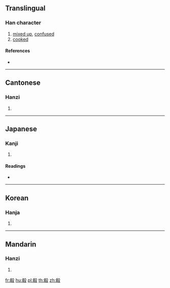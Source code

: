 ==Translingual==

===Han character===
{{Han char|rn=79|rad=殳|as=08|sn=12|four=47247|canj=KBHNE|ids=⿰肴殳}}

# [[mixed up]], [[confused]]
# [[cooked]]

====References====
* {{Han ref|kx=0586.060|dkj=16647|dj=0978.130|hdz=32160.130|uh=6BBD|ud=27581|bh=D9E2|bd=55778}}

----

==Cantonese==

===Hanzi===
{{yue-hanzi|jyut=|y=ngaau4}}

# {{defn|lang=yue|sort=殳08}}

----

==Japanese==

===Kanji===
{{ja-kanji|grade=|rs=殳08}}

# {{defn|lang=ja|sort=殳08}}

====Readings====
* {{ja-readings|on=[[こう]] (kō), [[ぎょう]] (gyō)|kun=[[まじる]] (majiru)}}

----

==Korean==

===Hanja===
{{ko-hanja|hangeul=효|eumhun=|rv=hyo|mr=hyo|y=hyo}}

# {{defn|lang=ko|sort=殳08}}

----

==Mandarin==

===Hanzi===
{{cmn-hanzi|pin=[[xiáo]] ([[xiao2]]), [[xiào]] ([[xiao4]]), [[yáo]] ([[yao2]])|wg=hsiao<sup>2</sup>, hsiao<sup>4</sup>, yao<sup>2</sup>}}

# {{defn|lang=cmn|sort=殳08}}

[[fr:殽]]
[[hu:殽]]
[[pl:殽]]
[[th:殽]]
[[zh:殽]]